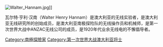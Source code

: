 [[File:Walter_Hannam.jpg|thumb]]]]

瓦尔特·亨利·汉南（Walter Henry Hannam）是澳大利亚的无线实验者，是澳大利亚无线研究所的创始成员，是澳大利亚南极探险队的无线操作员和机械师，是第一次世界大战中ANZAC无线公司的成员，是1920年代业余无线电的不懈倡导者。

[[Category:南極探險家|Category:南極探險家]]
[[Category:第一次世界大战澳大利亚将士|Category:第一次世界大战澳大利亚将士]]